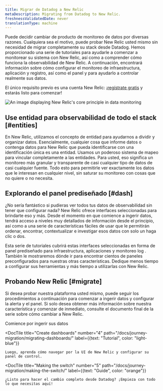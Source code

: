```yaml
---
title: Migrar de Datadog a New Relic
metaDescription: Migrating from Datadog to New Relic.
freshnessValidatedDate: never
translationType: machine
---
```



Puede decidir cambiar de producto de monitoreo de datos por diversas razones. Cualquiera sea el motivo, puede probar New Relic usted mismo sin necesidad de migrar completamente su stack desde Datadog. Hemos proporcionado una serie de tutoriales para ayudarle a comenzar a monitorear su sistema con New Relic, así como a comprender cómo funciona la observabilidad de New Relic. A continuación, encontrará información sobre cómo configurar el monitoreo de infraestructura, aplicación y registro, así como el panel y <InlinePopover type="alerts"/>para ayudarlo a controlar realmente sus datos.

El único requisito previo es una cuenta New Relic: [¡regístrate gratis](https://newrelic.com/signup) y estarás listo para comenzar!

<img
  title="Our philosophy"
  alt="An image displaying New Relic's core principle in data monitoring"
  src={migrationOurPhilosophy}
/>

## Use entidad para observabilidad de todo el stack [#entities]

En New Relic, utilizamos el concepto de entidad para ayudarnos a dividir y organizar datos. Esencialmente, cualquier cosa que informe datos o contenga datos para New Relic que pueda identificarse con una identificación única es una entidad. Usamos un poderoso sistema de mapeo para vincular completamente a las entidades. Para usted, eso significa un monitoreo más granular y transparente de casi cualquier tipo de datos de casi cualquier fuente. Todo esto para permitirle ver exactamente los datos que le interesan en cualquier nivel, sin saturar su monitoreo con cosas que no quiere o no necesita.

## Explorando el panel prediseñado [#dash]

¿No sería fantástico si pudieras ver todos tus datos de observabilidad sin tener que configurar nada? New Relic ofrece interfaces seleccionadas para brindarte eso y más. Desde el momento en que comience a ingerir datos, tendrá acceso a niveles muy detallados de información desde el principio, así como a una serie de características fáciles de usar que le permitirán ordenar, encontrar, contextualizar e investigar esos datos con solo un haga clic o dos.

Esta serie de tutoriales cubrirá estas interfaces seleccionadas en forma de panel prediseñado para infraestructura, aplicaciones y monitoreo log . También le mostraremos dónde ir para encontrar cientos de paneles preconfigurados para nuestras otras características. Dedique menos tiempo a configurar sus herramientas y más tiempo a utilizarlas con New Relic.

## Probando New Relic [#migrate]

Si desea probar nuestra plataforma usted mismo, puede seguir los procedimientos a continuación para comenzar a ingerir datos y configurar la alerta y el panel. Si solo desea obtener más información sobre nuestra característica y comenzar de inmediato, consulte el documento final de la serie sobre cómo cambiar a New Relic.

<DocTiles numbered>
  <DocTile
    title="Start ingesting data"
    path="/docs/tutorial-dd-migration/installing-monitor/"
    label={{text: "Tutorial", color: "light-blue"}}
  >
    Comience por ingerir sus datos
  </DocTile>

  <DocTile
    title="Create dashboards"
    number="4"
    path="/docs/journey-migration/migrating-dashboards/"
    label={{text: "Tutorial", color: "light-blue"}}
  >
    Luego, aprenda cómo navegar por la UI de New Relic y configurar su panel de control.
  </DocTile>

  <DocTile
    title="Making the switch"
    number="5"
    path="/docs/journey-migration/making-the-switch/"
    label={{text: "Guide", color: "orange"}}
  >
    ¿Listo para hacer el cambio completo desde Datadog? ¡Empieza con todo lo que necesitas aquí!
  </DocTile>
</DocTiles>